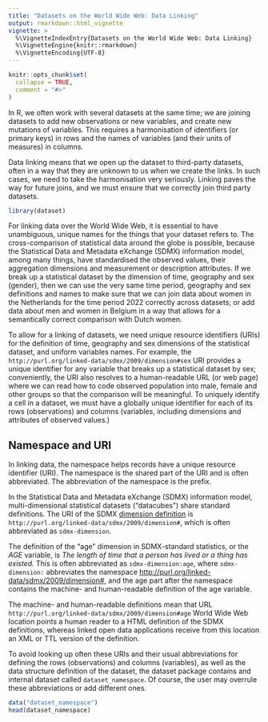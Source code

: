 ---
title: "Datasets on the World Wide Web: Data Linking"
output: rmarkdown::html_vignette
vignette: >
  %\VignetteIndexEntry{Datasets on the World Wide Web: Data Linking}
  %\VignetteEngine{knitr::rmarkdown}
  %\VignetteEncoding{UTF-8}
---

```{r, include = FALSE}
knitr::opts_chunk$set(
  collapse = TRUE,
  comment = "#>"
)
```

In R, we often work with several datasets at the same time; we are joining datasets to add new observations or new variables, and create new mutations of variables. This requires a harmonisation of identifiers (or primary keys) in rows and the names of variables (and their units of measures) in columns. 

Data linking means that we open up the dataset to third-party datasets, often in a way that they are unknown to us when we create the links. In such cases, we need to take the harmonisation very seriously. Linking paves the way for future joins, and we must ensure that we correctly join third party datasets.

```{r setup}
library(dataset)
```

For linking data over the World Wide Web, it is essential to have unambiguous, unique names for the things that your dataset refers to.  The cross-comparison of statistical data around the globe is possible, because the Statistical Data and Metadata eXchange (SDMX) information model, among many things, have standardised the observed values, their aggregation dimensions and measurement or description 
attributes. If we break up a statistical dataset by the dimension of time, geography and sex (gender), then we can use the very same time period, geography and sex definitions and names to make sure that we can join data about women in the Netherlands for the time period 2022 correctly across datasets; or add data about men and women in Belgium in a way that allows for a semantically correct comparison with Dutch women.

To allow for a linking of datasets, we need unique resource identifiers (URIs) for the definition of time, geography and sex dimensions of the statistical dataset, and uniform variables names. For example, the `http://purl.org/linked-data/sdmx/2009/dimension#sex` URI provides a unique identifier for any variable that breaks up a statistical dataset by sex; conveniently, the URI also resolves to a human-readable URL (or web page) where we can read how to code observed population into male, female and other groups so that the comparison will be meaningful. To uniquely identify a cell in a dataset, we must have a globally unique identifier for each of its rows (observations) and columns (variables, including dimensions and attributes of observed values.) 

## Namespace and URI
In linking data, the namespace helps records have a unique resource identifier (URI). The namespace is the shared part of the URI and is often abbreviated. The abbreviation of the namespace is the prefix.

In the Statistical Data and Metadata eXchange (SDMX) information model, multi-dimensional statistical datasets ("datacubes") share standard definitions. The URI of the SDMX [dimension definition](https://raw.githubusercontent.com/UKGovLD/publishing-statistical-data/master/specs/src/main/vocab/sdmx-dimension.ttl) is `http://purl.org/linked-data/sdmx/2009/dimension#`, which is often abbreviated as `sdmx-dimension`.

 The definition of the "age" dimension in SDMX-standard statistics, or the  _AGE_ variable, is _The length of time that a person has lived or a thing has existed._ This is often abbreviated as `sdmx-dimension:age`, where `sdmx-dimension:`  abbreviates the namespace [http://purl.org/linked-data/sdmx/2009/dimension#](https://raw.githubusercontent.com/UKGovLD/publishing-statistical-data/master/specs/src/main/vocab/sdmx-dimension.ttl), and the age part after the namespace contains the machine- and human-readable definition of the age variable.

The machine- and human-readable definitions mean that  URL `http://purl.org/linked-data/sdmx/2009/dimension#age` World Wide Web location points a human reader to a HTML definition of the SDMX definitions, whereas linked open data applications receive from this location an XML or TTL version of the definition.

To avoid looking up often these URIs and their usual abbreviations for defining the rows (observations) and columns (variables), as well as the data structure definition of the dataset, the dataset package contains and internal dataset called `dataset_namespace`. Of course, the user may overrule these abbreviations or add different ones. 

```{r dataset-namespace}
data("dataset_namespace")
head(dataset_namespace)
```

